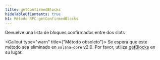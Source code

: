 ```yaml
---
title: getConfirmedBlocks
hideTableOfContents: true
h1: Método RPC getConfirmedBlocks
---
```


Devuelve una lista de bloques confirmados entre dos slots

<Callout type="warn" title={"Método obsoleto"}>
  Se espera que este método sea eliminado en `solana-core` v2.0. Por favor,
  utiliza [getBlocks](/docs/rpc/http/getblocks) en su lugar.
</Callout>
